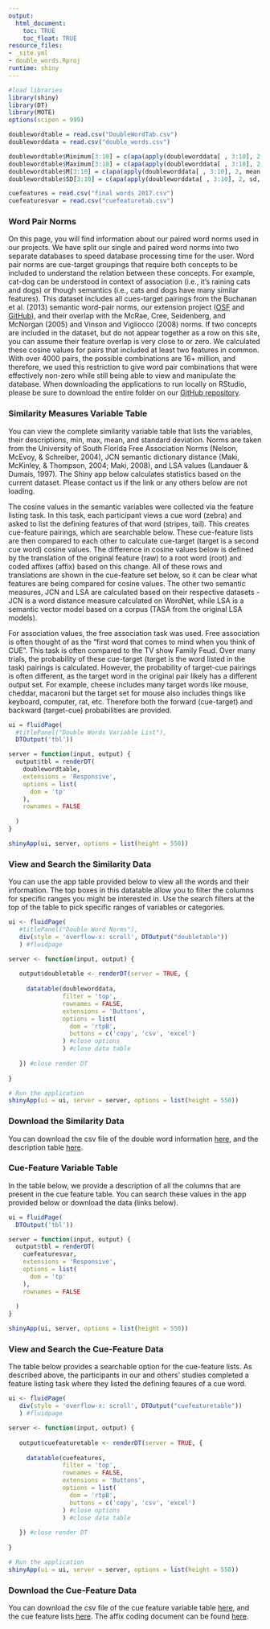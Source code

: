 ```yaml
---
output:
  html_document:
    toc: TRUE
    toc_float: TRUE
resource_files:
- _site.yml
- double_words.Rproj
runtime: shiny
---
```

<p>

```r
#load libraries
library(shiny)
library(DT)
library(MOTE)
options(scipen = 999)

doublewordtable = read.csv("DoubleWordTab.csv")
doubleworddata = read.csv("double_words.csv")

doublewordtable$Minimum[3:10] = c(apa(apply(doubleworddata[ , 3:10], 2, min, na.rm = T), 2))
doublewordtable$Maximum[3:10] = c(apa(apply(doubleworddata[ , 3:10], 2, max, na.rm = T), 2))
doublewordtable$M[3:10] = c(apa(apply(doubleworddata[ , 3:10], 2, mean, na.rm = T), 2))
doublewordtable$SD[3:10] = c(apa(apply(doubleworddata[ , 3:10], 2, sd, na.rm = T), 2))

cuefeatures = read.csv("final words 2017.csv")
cuefeaturesvar = read.csv("cuefeaturetab.csv")
```

### Word Pair Norms

On this page, you will find information about our paired word norms used in our projects. We have split our single and paired word norms into two separate databases to speed database processing time for the user. Word pair norms are cue-target groupings that require both concepts to be included to understand the relation between these concepts. For example, cat-dog can be understood in context of association (i.e., it's raining cats and dogs) or though semantics (i.e., cats and dogs have many similar features). This dataset includes all cues-target pairings from the Buchanan et al. (2013) semantic word-pair norms, our extension project ([OSF](https://osf.io/cjyzw/) and [GitHub](https://github.com/doomlab/Word-Norms-2)), and their overlap with the McRae, Cree, Seidenberg, and McNorgan (2005) and Vinson and Vigliocco (2008) norms. If two concepts are included in the dataset, but do not appear together as a row on this site, you can assume their feature overlap is very close to or zero. We calculated these cosine values for pairs that included at least two features in common. With over 4000 pairs, the possible combinations are 16+ million, and therefore, we used this restriction to give word pair combinations that were effectively non-zero while still being able to view and manipulate the database. When downloading the applications to run locally on RStudio, please be sure to download the entire folder on our [GitHub repository](https://github.com/doomlab/shiny-server/tree/master/wn_double).

### Similarity Measures Variable Table

You can view the complete similarity variable table that lists the variables, their descriptions, min, max, mean, and standard deviation. Norms are taken from the University of South Florida Free Association Norms (Nelson, McEvoy, & Schreiber, 2004), JCN semantic dictionary distance (Maki, McKinley, & Thompson, 2004; Maki, 2008), and LSA values (Landauer & Dumais, 1997). The Shiny app below calculates statistics based on the current dataset. Please contact us if the link or any others below are not loading. 

The cosine values in the semantic variables were collected via the feature listing task. In this task, each participant views a cue word (zebra) and asked to list the defining features of that word (stripes, tail). This creates cue-feature pairings, which are searchable below. These cue-feature lists are then compared to each other to calculate cue-target (target is a second cue word) cosine values. The difference in cosine values below is defined by the translation of the original feature (raw) to a root word (root) and coded affixes (affix) based on this change. All of these rows and translations are shown in the cue-feature set below, so it can be clear what features are being compared for cosine values. The other two semantic measures, JCN and LSA are calculated based on their respective datasets - JCN is a word distance measure calculated on WordNet, while LSA is a semantic vector model based on a corpus (TASA from the original LSA models).

For association values, the free association task was used. Free association is often thought of as the "first word that comes to mind when you think of CUE". This task is often compared to the TV show Family Feud. Over many trials, the probability of these cue-target (target is the word listed in the task) pairings is calculated. However, the probability of target-cue pairings is often different, as the target word in the original pair likely has a different output set. For example, cheese includes many target words like mouse, cheddar, macaroni but the target set for mouse also includes things like keyboard, computer, rat, etc. Therefore both the forward (cue-target) and backward (target-cue) probabilities are provided.

```r
ui = fluidPage(
  #titlePanel("Double Words Variable List"),
  DTOutput('tbl'))

server = function(input, output) {
  output$tbl = renderDT(
    doublewordtable, 
    extensions = 'Responsive',
    options = list(
      dom = 'tp'
    ),
    rownames = FALSE
    
  )
}

shinyApp(ui, server, options = list(height = 550))
```


### View and Search the Similarity Data

You can use the app table provided below to view all the words and their information. The top boxes in this datatable allow you to filter the columns for specific ranges you might be interested in. Use the search filters at the top of the table to pick specific ranges of variables or categories. 

```r
ui <- fluidPage(
   #titlePanel("Double Word Norms"),
   div(style = 'overflow-x: scroll', DTOutput("doubletable"))
   ) #fluidpage

server <- function(input, output) {
   
   output$doubletable <- renderDT(server = TRUE, {
     
     datatable(doubleworddata,
               filter = 'top',
               rownames = FALSE,
               extensions = 'Buttons',
               options = list(
                 dom = 'rtpB',
                 buttons = c('copy', 'csv', 'excel')
               ) #close options
               ) #close data table 
     
   }) #close render DT
      
}

# Run the application 
shinyApp(ui = ui, server = server, options = list(height = 550))
```


### Download the Similarity Data

You can download the csv file of the double word information [here](https://github.com/doomlab/shiny-server/blob/master/wn_double/double_words.csv), and the description table [here](https://github.com/doomlab/shiny-server/blob/master/wn_double/DoubleWordTab.csv).


### Cue-Feature Variable Table

In the table below, we provide a description of all the columns that are present in the cue feature table. You can search these values in the app provided below or download the data (links below).

```r
ui = fluidPage(
  DTOutput('tbl'))

server = function(input, output) {
  output$tbl = renderDT(
    cuefeaturesvar, 
    extensions = 'Responsive',
    options = list(
      dom = 'tp'
    ),
    rownames = FALSE
    
  )
}

shinyApp(ui, server, options = list(height = 550))
```


### View and Search the Cue-Feature Data

The table below provides a searchable option for the cue-feature lists. As described above, the participants in our and others' studies completed a feature listing task where they listed the defining feaures of a cue word.

```r

ui <- fluidPage(
   div(style = 'overflow-x: scroll', DTOutput("cuefeaturetable"))
   ) #fluidpage

server <- function(input, output) {
   
   output$cuefeaturetable <- renderDT(server = TRUE, {
     
     datatable(cuefeatures,
               filter = 'top',
               rownames = FALSE,
               extensions = 'Buttons',
               options = list(
                 dom = 'rtpB',
                 buttons = c('copy', 'csv', 'excel')
               ) #close options
               ) #close data table 
     
   }) #close render DT
      
}

# Run the application 
shinyApp(ui = ui, server = server, options = list(height = 550))
```


### Download the Cue-Feature Data

You can download the csv file of the cue feature variable table [here](https://github.com/doomlab/shiny-server/blob/master/wn_double/cuefeaturetab.csv), and the cue feature lists [here](https://github.com/doomlab/shiny-server/blob/master/wn_double/final%20words%202017.csv). The affix coding document can be found [here](https://github.com/doomlab/Word-Norms-2/blob/master/3%20parsed/affix%20list.docx).